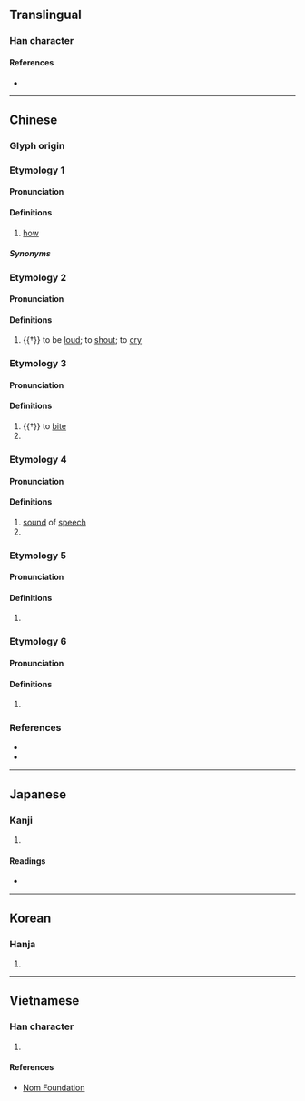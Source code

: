 {{also|昨}}
{{character info/new}}
==Translingual==

===Han character===
{{Han char|rn=30|rad=口|as=05|sn=8|four=68011|canj=ROS|ids=⿰口乍}}

====References====
* {{Han ref|kx=0184.160|dkj=03488|dj=0404.010|hdz=10601.090|uh=548B|ud=21643|bh=A951|bd=43345}}

----

==Chinese==

===Glyph origin===
{{Han etym}}

===Etymology 1===
{{zh-forms|alt=𠷿,咱,囃}}
{{rfe|zh|Fusion of {{zh-l|怎麼}}?}}

====Pronunciation====
{{zh-pron
|m=zǎ
|m-s=za2
|c=zaa2
|h=pfs=
|md=
|mn=
|w=
|ma=zh-za.ogg
|cat=
}}

====Definitions====
{{zh-hanzi}}

# {{lb|zh|dialectal}} [[how]]

=====Synonyms=====
{{zh-dial|怎麼}}

===Etymology 2===
{{zh-forms|alt=唶}}

====Pronunciation====
{{zh-pron
|m=zé
|c=zaa3
|mc=3
|oc=3
|cat=v
}}

====Definitions====
{{zh-hanzi}}

# {{†}} to be [[loud]]; to [[shout]]; to [[cry]]

===Etymology 3===
{{zh-forms}}

====Pronunciation====
{{zh-pron
|m=zé
|c=zaak6,zaak3,zaa3
|mc=2
|oc=2
|cat=v
}}

====Definitions====
{{zh-hanzi}}

# {{†}} to [[bite]]
# {{zh-used in|㕭咋}}

===Etymology 4===
{{zh-forms}}

====Pronunciation====
{{zh-pron
|m=zhà
|c=zaa3
|mc=1
|oc=1
|cat=n,v
}}

====Definitions====
{{zh-hanzi}}

# [[sound]] of [[speech]] {{rfgloss|zh}}
# {{zh-alt-form|炸|to [[burst]]; to [[explode]]; to [[infuriate]]}}

===Etymology 5===
{{zh-forms}}

====Pronunciation====
{{zh-pron
|m=zhà
|c=zaa6,zaa3
|cat=adv
}}

====Definitions====
{{zh-hanzi}}

# {{zh-alt-form|乍|[[suddenly]]}}

===Etymology 6===
{{zh-forms|alt=囃}}

====Pronunciation====
{{zh-pron
|m=zhā
|c=zaa1,zaa3
|cat=
}}

====Definitions====
{{zh-hanzi}}

# {{zh-only|咋呼}}

===References===
* {{R:twedu|A00560}}
* {{R:yue:Hanzi}}

{{zh-cat|Elementary}}

----

==Japanese==

===Kanji===
{{ja-kanji|grade=|rs=口05}}

# {{defn|lang=ja|sort=口05}}

====Readings====
* {{ja-readings
|goon=しゃ, しゃく
|kanon=さ, さく
|kun=か-む, く-う, くら-う, く-い
}}

----

==Korean==

===Hanja===
{{ko-hanja|hangeul=사|rv=sa|mr=sa}}

# {{defn|lang=ko|sort=口05}}

----

==Vietnamese==

===Han character===
{{vi-hantu|rs=口05|[[chạ]], [[chá]], [[chách]], [[cha]]}}

# {{defn|lang=vi|sort=口05}}

====References====
* [http://nomfoundation.org/common/nom_details.php?codepoint=548B Nom Foundation]